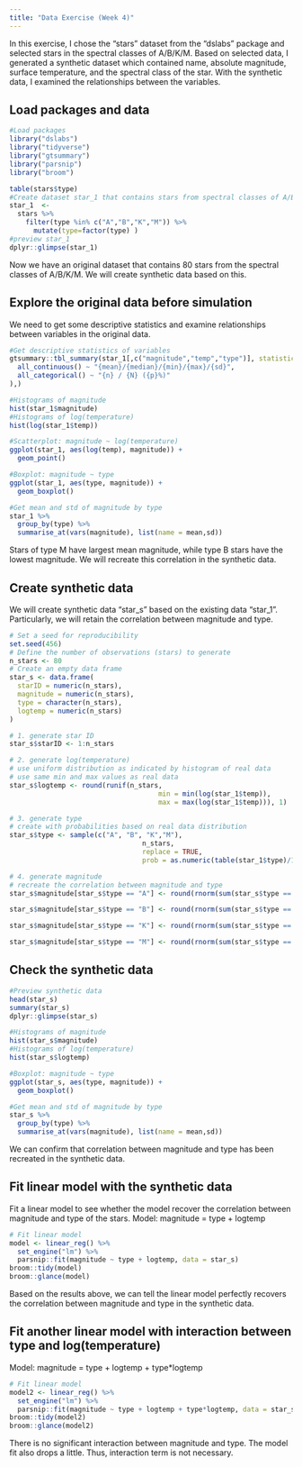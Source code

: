 ---
title: "Data Exercise (Week 4)"
---

In this exercise, I chose the "stars" dataset from the "dslabs" package and selected 
stars in the spectral classes of A/B/K/M. Based on selected data, I generated a 
synthetic dataset which contained name, absolute magnitude, surface temperature, and 
the spectral class of the star. With the synthetic data, I examined the relationships 
between the variables. 

## Load packages and data
```{r}
#Load packages 
library("dslabs")
library("tidyverse")
library("gtsummary")
library("parsnip")
library("broom")

table(stars$type)
#Create dataset star_1 that contains stars from spectral classes of A/B/K/M, as only these classes have more than 10 stars, and change type into a factor variable
star_1  <- 
  stars %>% 
    filter(type %in% c("A","B","K","M")) %>%
      mutate(type=factor(type) )
#preview star_1
dplyr::glimpse(star_1) 
```   
Now we have an original dataset that contains 80 stars from the spectral classes of A/B/K/M. 
We will create synthetic data based on this. 


## Explore the original data before simulation
We need to get some descriptive statistics and examine relationships between variables 
in the original data.
```{r}
#Get descriptive statistics of variables
gtsummary::tbl_summary(star_1[,c("magnitude","temp","type")], statistic = list(
  all_continuous() ~ "{mean}/{median}/{min}/{max}/{sd}",
  all_categorical() ~ "{n} / {N} ({p}%)"
),)

#Histograms of magnitude
hist(star_1$magnitude)
#Histograms of log(temperature)
hist(log(star_1$temp))

#Scatterplot: magnitude ~ log(temperature)  
ggplot(star_1, aes(log(temp), magnitude)) + 
  geom_point()

#Boxplot: magnitude ~ type  
ggplot(star_1, aes(type, magnitude)) + 
  geom_boxplot()

#Get mean and std of magnitude by type
star_1 %>%
  group_by(type) %>%
  summarise_at(vars(magnitude), list(name = mean,sd))
```
Stars of type M have largest mean magnitude, while type B stars have the lowest magnitude.
We will recreate this correlation in the synthetic data.

## Create synthetic data 
We will create synthetic data "star_s" based on the existing data "star_1". 
Particularly, we will retain the correlation between magnitude and type. 
```{r}
# Set a seed for reproducibility
set.seed(456)
# Define the number of observations (stars) to generate
n_stars <- 80
# Create an empty data frame 
star_s <- data.frame(
  starID = numeric(n_stars),
  magnitude = numeric(n_stars),
  type = character(n_stars),
  logtemp = numeric(n_stars)
)

# 1. generate star ID
star_s$starID <- 1:n_stars

# 2. generate log(temperature)
# use uniform distribution as indicated by histogram of real data
# use same min and max values as real data
star_s$logtemp <- round(runif(n_stars, 
                                     min = min(log(star_1$temp)), 
                                     max = max(log(star_1$temp))), 1)

# 3. generate type
# create with probabilities based on real data distribution
star_s$type <- sample(c("A", "B", "K","M"), 
                                 n_stars, 
                                 replace = TRUE,
                                 prob = as.numeric(table(star_1$type)/100))

# 4. generate magnitude
# recreate the correlation between magnitude and type
star_s$magnitude[star_s$type == "A"] <- round(rnorm(sum(star_s$type == "A"), mean = mean(star_1$magnitude[star_1$type == "A"]), sd = sd(star_1$magnitude[star_1$type == "A"])), 3)

star_s$magnitude[star_s$type == "B"] <- round(rnorm(sum(star_s$type == "B"), mean = mean(star_1$magnitude[star_1$type == "B"]), sd = sd(star_1$magnitude[star_1$type == "B"])), 3)

star_s$magnitude[star_s$type == "K"] <- round(rnorm(sum(star_s$type == "K"), mean = mean(star_1$magnitude[star_1$type == "K"]), sd = sd(star_1$magnitude[star_1$type == "K"])), 3)

star_s$magnitude[star_s$type == "M"] <- round(rnorm(sum(star_s$type == "M"), mean = mean(star_1$magnitude[star_1$type == "M"]), sd = sd(star_1$magnitude[star_1$type == "M"])), 3)
```  
   
## Check the synthetic data
```{r}
#Preview synthetic data
head(star_s)
summary(star_s)
dplyr::glimpse(star_s) 

#Histograms of magnitude
hist(star_s$magnitude)
#Histograms of log(temperature)
hist(star_s$logtemp)

#Boxplot: magnitude ~ type  
ggplot(star_s, aes(type, magnitude)) + 
  geom_boxplot()

#Get mean and std of magnitude by type
star_s %>%
  group_by(type) %>%
  summarise_at(vars(magnitude), list(name = mean,sd))
```  
   We can confirm that correlation between magnitude and type has been recreated in 
   the synthetic data.
   
## Fit linear model with the synthetic data
Fit a linear model to see whether the model recover the correlation between magnitude
and type of the stars. 
Model: magnitude = type + logtemp
```{r}
# Fit linear model 
model <- linear_reg() %>%
  set_engine("lm") %>%
  parsnip::fit(magnitude ~ type + logtemp, data = star_s)
broom::tidy(model)
broom::glance(model)
```     
   Based on the results above, we can tell the linear model perfectly recovers the 
   correlation between magnitude and type in the synthetic data. 
   
## Fit another linear model with interaction between type and log(temperature)
Model: magnitude = type + logtemp + type*logtemp
```{r}
# Fit linear model 
model2 <- linear_reg() %>%
  set_engine("lm") %>%
  parsnip::fit(magnitude ~ type + logtemp + type*logtemp, data = star_s)
broom::tidy(model2)
broom::glance(model2)
```        
   There is no significant interaction between magnitude and type. The model fit 
   also drops a little. Thus, interaction term is not necessary. 
   
   
   
   
   
   
   
   
















